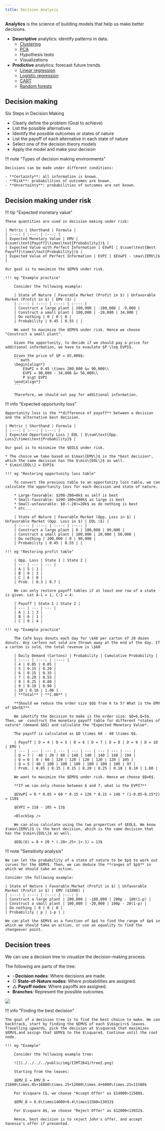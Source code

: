 ```yaml
---
title: Decision Analysis
---
```


**Analytics** is the science of building models that help us make better decisions.

- **Descriptive** analytics: identify patterns in data.
    * [Clustering](clustering)
    * [PCA](pca)
    * Hypothesis tests
    * Visualizations
- **Predictive** analytics: forecast future trends.
    * [Linear regression](linear-regression)
    * [Logistic regression](logistic-regression)
    * [CART](cart)
    * [Random forests](cart)

## Decision making

Six Steps in Decision Making
- Clearly define the problem (Goal to achieve)
- List the possible alternatives
- Identify the possible outcomes or states of nature
- List the payoff of each alternative in each state of nature
- Select one of the decision theory models
- Apply the model and make your decision

!!! note "Types of decision making environments"
    
    Decisions can be made under different conditions:

    - **Certainty**: all information is known.
    - **Risk**: probabilities of outcomes are known.
    - **Uncertainty**: probabilities of outcomes are not known.

## Decision making under risk

!!! tip "Expected monetary value"

    These quantities are used in decision making under risk:

    | Metric | Shorthand | Formula |
    | :---: | :---: | :---: |
    | Expected Monetary Value | EMV | $\sum(\text{Payoff}\times\text{Probability})$ |
    | Expected Value with Perfect Information | EVwPI | $\sum(\text{Best Payoff}\times\text{Probability})$ |
    | Expected Value of Perfect Information | EVPI | $EVwPI - \max\{EMV\}$ |

    Our goal is to maximize the $EMV$ under risk. 

    !!! eg "Example practice"

        Consider the following example:

        | State of Nature | Favorable Market (Profit in $) | Unfavorable Market (Profit in $) | EMV ($) |
        | :---: | :---: | :---: | :---: |
        | Construct a large plant | 200,000 | -180,000 | -9,000 |
        | Construct a small plant | 100,000 | -20,000 | 34,000 |
        | Do nothing | 0 | 0 | 0 |
        | Probability | 0.45 | 0.55 | |

        We want to maximize the $EMV$ under risk. Hence we choose "Construct a small plant".

        Given the opportunity, to decide if we should pay a price for additional information, we have to evaulate $P \leq EVPI$. 

        Given the price of $P = 65,000$:
        ```math
        \begin{align*}
            EVwPI = 0.45 \times 200,000 &= 90,000\\
            EVPI = 90,000 - 34,000 &= 56,000\\
            P &\gt EVPI
        \end{align*}
        ```

        Therefore, we should not pay for additional information.

!!! info "Expected opportunity loss"

    Opportunity loss is the **difference of payoff** between a decision and the alternative best decision.

    | Metric | Shorthand | Formula |
    | :---: | :---: | :---: |
    | Expected Opportunity Loss | EOL | $\sum\text{Opp. Loss}\times\text{Probability}$ | 

    Our goal is to minimize the $EOL$ under risk.
    
    * The choice we take based on $\max\{EMV\}$ is the *best decision*, which the same decision has the $\min\{EOL\}$ as well.
    * $\min\{EOL\} = EVPI$

    !!! eg "Restoring opportunity loss table"

        To convert the previous table to an opportunity loss table, we can calculate the opportunity loss for each decision and state of nature.

        * Large-favorable: $200-200=0k$ as self is best
        * Small-favorable: $200-100=100k$ as large is best
        * Small-unfavorable: $0-(-20)=20k$ as do nothing is best
        * etc...

        | State of Nature | Favorable Market (Opp. Loss in $) | Unfavorable Market (Opp. Loss in $) | EOL ($) |
        | :---: | :---: | :---: | :---: |
        | Construct a large plant | 0 | 180,000 | 99,000 |
        | Construct a small plant | 100,000 | 20,000 | 56,000 |
        | Do nothing | 200,000 | 0 | 90,000 |
        | Probability | 0.45 | 0.55 | |
    
    !!! eg "Restoring profit table"

        | Opp. Loss | State 1 | State 2 |
        | --- | --- | --- |
        | A | 5 | 1 |
        | B | 0 | 3 |
        | C | 6 | 0 |
        | Prob. | 0.3 | 0.7 | 

        We can only restore payoff tables if at least one row of a state is given. Let A-1 = 1, C-2 = 4:

        | Payoff | State 1 | State 2 | 
        | --- | --- | --- |
        | A | 1 | 3 | 
        | B | 6 | 1 |
        | C | 0 | 4 |

    !!! eg "Example practice"

        The Café buys donuts each day for \$40 per carton of 20 dozen donuts. Any cartons not sold are thrown away at the end of the day. If a carton is sold, the total revenue is \$60

        | Daily Demand (Cartons) | Probability | Cumulative Probability |
        | :---: | :---: | :---: |
        | 4 | 0.05 | 0.05 |
        | 5 | 0.15 | 0.20 |
        | 6 | 0.15 | 0.35 |
        | 7 | 0.20 | 0.55 |
        | 8 | 0.25 | 0.80 |
        | 9 | 0.10 | 0.90 |
        | 10 | 0.10 | 1.00 |
        | **Total** | **1.00** |

        **Should we reduce the order size $Q$ from 6 to 5? What is the EMV of $Q=5$?**

        We identify the decision to make is the order size: $Q=6,Q=5$. Then, we  construct the monetary payoff table for different *states of nature* (demand $D$) and calculate the *Expected Monetary Value*.

        The payoff is calculated as $D \times 60 - 40 \times Q$.

        | Payoff | D = 4 | D = 5 | D = 6 | D = 7 | D = 8 | D = 9 | D = 10 | EMV |
        | --- | --- | --- | --- | --- | --- | --- | --- | --- |
        | Q = 7 | -40 | 20 | 80 | 140 | 140 | 140 | 140 | 104 | 
        | Q = 6 | 0 | 60 | 120 | 120 | 120 | 120 | 120 | 105 |
        | Q = 5 | 40 | 100 | 100 | 100 | 100 | 100 | 100 | 97 | 
        | Prob. | 0.05 | 0.15 | 0.15 | 0.20 | 0.25 | 0.10 | 0.10 | 1.00 |

        We want to maximize the $EMV$ under risk. Hence we choose $Q=6$.

        **If we can only choose between 6 and 7, what is the EVPI?**

        $EVwPI = 0 * 0.05 + 60 * 0.15 + 120 * 0.15 + 140 * (1-0.05-0.15*2) = 118$

        $EVPI = 118 - 105 = 13$

        <BlockSep />

        We can also calculate using the two properties of $EOL$. We know $\max\{EMV\}$ is the best decision, which is the same decision that has the $\min\{EOL\}$ as well. 

        $EOL(6) = 0 + 20 * (.20+.25+.1+.1) = 13$


!!! note "Sensitivity analysis"

    We can let the probability of a state of nature to be $p$ to work out curves for the $EMV$. Then, we can deduce the **ranges of $p$** in which we should take an action. 

    Consider the following example:

    | State of Nature | Favorable Market (Profit in $) | Unfavorable Market (Profit in $) | EMV ($1000) |
    | :---: | :---: | :---: | :---: |
    | Construct a large plant | 200,000 | -180,000 | 200p - 180(1-p) |
    | Construct a small plant | 100,000 | -20,000 | 100p - 20(1-p) |
    | Do nothing | 0 | 0 | 0 |
    | Probability | p | 1-p | |

    We can plot the $EMV$ as a function of $p$ to find the range of $p$ in which we should take an action, or use an equality to find the changeover point.

## Decision trees

We can use a decision tree to visualize the decision-making process. 

The following are parts of the tree:
- $\square$ **Decision nodes**: Where decisions are made.
- $\bigcirc$ **State-of-Nature nodes**: Where probabilities are assigned.
- $\triangle$ **Payoff nodes**: Where payoffs are assigned.
- **Branches**: Represent the possible outcomes.

![](./../../../public/img/IIMT2641/tree.png)

!!! info "Finding the best decision"

    The goal of a decision tree is to find the best choice to make. We can backtrack, start by finding the $EMV$ of each $\bigcirc$ leaves. Travelling upwards, pick the decision at $\square$ that maximizes $EMV$,and assign that $EMV$ to the $\square$. Continue until the root node.

    !!! eg "Example"

        Consider the following example tree:

        ![](./../../../public/img/IIMT2641/tree2.png)

        Starting from the leaves:

        $EMV_E = EMV_D = 21600\times.05+16800\times.25+12000\times.4+6000\times.25=11580$

        For $\square C$, we choose "Accept Offer" as $14000>11580$.

        $EMV_B = 0.6\times14000+0.4\times11580=13032$

        For $\square A$, we choose "Reject Offer" as $12000<13032$.

        Hence, best decision is to reject John's offer, and accept Vanessa's offer if presented.